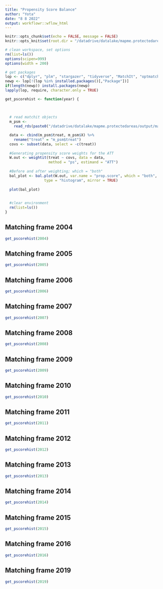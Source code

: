 ```yaml
---
title: "Propensity Score Balance"
author: "Yota"
date: "8 8 2022"
output: workflowr::wflow_html
---
```


```r
knitr::opts_chunk$set(echo = FALSE, message = FALSE)
knitr::opts_knit$set(root.dir = "/datadrive/datalake/mapme.protectedareas")
```

```r
# clean workspace, set options
rm(list=ls())
options(scipen=999)
options(width = 200)

# get packages
lop <- c("dplyr", "plm", "stargazer", "tidyverse", "MatchIt", "optmatch", "cobalt", "gridExtra", "WeightIt")
newp <- lop[!(lop %in% installed.packages()[,"Package"])]
if(length(newp)) install.packages(newp)
lapply(lop, require, character.only = TRUE)

```

```r
get_pscorehist <- function(year) {
  
  
  
  # read matchit objects
  m_psm <- 
    read_rds(paste0("/datadrive/datalake/mapme.protectedareas/output/matching/matchit_objects/PSM/m_psm_", year, ".rds"))

  data <- cbind(m_psm$treat, m_psm$X) %>% 
    rename("treat" = "m_psm$treat")
  covs <- subset(data, select = -c(treat))
  
  #Generating propensity score weights for the ATT
  W.out <- weightit(treat ~ covs, data = data,
                    method = "ps", estimand = "ATT")
  
  #Before and after weighting; which = "both"
  bal_plot <- bal.plot(W.out, var.name = "prop.score", which = "both",
                  type = "histogram", mirror = TRUE)
  
  plot(bal_plot)
  
  
  #clear environment
  rm(list=ls())
}
```

## Matching frame 2004
 
```r
get_pscorehist(2004)
```
 
## Matching frame 2005
 
```r
get_pscorehist(2005)
```
 
## Matching frame 2006
 
```r
get_pscorehist(2006)
```
 
## Matching frame 2007
 
```r
get_pscorehist(2007)
```
 
## Matching frame 2008
 
```r
get_pscorehist(2008)
```
 
## Matching frame 2009
 
```r
get_pscorehist(2009)
```
 
## Matching frame 2010
 
```r
get_pscorehist(2010)
```
 
## Matching frame 2011
 
```r
get_pscorehist(2011)
```
 
## Matching frame 2012
 
```r
get_pscorehist(2012)
```
 
## Matching frame 2013
 
```r
get_pscorehist(2013)
```
 
## Matching frame 2014
 
```r
get_pscorehist(2014)
```
 
## Matching frame 2015
 
```r
get_pscorehist(2015)
```
 
## Matching frame 2016
 
```r
get_pscorehist(2016)
```
 
## Matching frame 2019
 
```r
get_pscorehist(2019)
```